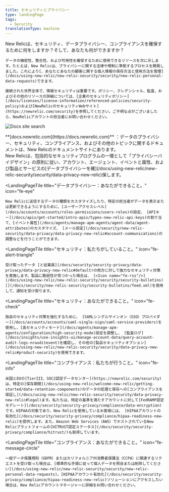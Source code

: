 ```yaml
---
title: セキュリティとプライバシー
type: landingPage
tags:
  - Security
translationType: machine
---
```



<LandingPageHero>
  <HeroContent>
    New Relicは、セキュリティ、データプライバシー、コンプライアンスを確保するために何をしますか？そして、あなたも何ができますか？

    データの機密性、整合性、および可用性を確保するために使用できるリソースを次に示します。たとえば、New Relicは、プライバシーに関する法律や規制に準拠するプロセスを開発しました。これにより[、あなたとあなたの顧客に関する個人情報の保存方法と使用方法を管理](/docs/using-new-relic/new-relic-security/security/new-relic-personal-data-requests)できます。

    接続された世界全体で、情報セキュリティは重要です。ポリシー、クレデンシャル、監査、およびその他のリソースの詳細については、[企業のセキュリティポリシー](/docs/licenses/license-information/referenced-policies/security-policy)および[NewRelicのセキュリティWebサイト](https://newrelic.com/security)を参照してください。ご不明な点がございましたら、NewRelicアカウントの担当者にお問い合わせください。
  </HeroContent>

  <img
    title="Docs site search"
    alt="Docs site search"
    src={securityDocsSiteSearchExample}
  />

  <figcaption>
    **[docs.newrelic.com](https://docs.newrelic.com)** ：データのプライバシー、セキュリティ、コンプライアンス、およびその他のトピックに関するドキュメントは、New Relicのドキュメントサイトにあります。
  </figcaption>
</LandingPageHero>

<LandingPageTileGrid>
  <LandingPageTile
    title="データプライバシー：私たちがしていること。"
    icon="fe-lock"
  >
    New Relicは、包括的なセキュリティプログラムの一環として「プライバシーバイデザイン」の原則に従い、アカウント、エージェント、イベントと属性、および製品とサービスの[データプライバシーを確](/docs/using-new-relic/new-relic-security/security/data-privacy-new-relic)保します。
  </LandingPageTile>

  <LandingPageTile
    title="データプライバシー：あなたができること。"
    icon="fe-eye"
  >
    New Relicに送信するデータの種類をカスタマイズしたり、特定の担当者がデータを表示または更新できるようにするために、[ユーザーアクセスレベル](/docs/accounts/accounts/roles-permissions/users-roles)の設定、 [APIキー](/docs/apis/get-started/intro-apis/types-new-relic-api-keys)の割り当て、[イベント属性](/docs/agents/manage-apm-agents/agent-data/agent-attributes)のカスタマイズ、 [メール設定](/docs/security/new-relic-security/data-privacy/data-privacy-new-relic#account-communications)の調整などを行うことができます。
  </LandingPageTile>

  <LandingPageTile
    title="セキュリティ：私たちがしていること。"
    icon="fe-alert-triangle"
  >
    受け取ったデータ [と従業員](/docs/security/security-privacy/data-privacy/data-privacy-new-relic#default)の両方に対して強力なセキュリティ対策を実施します。製品に脆弱性が見つかった場合は、 [<Icon name="fe-rss"/>](/docs/using-new-relic/new-relic-security/security/security-bulletins)[](/docs/security/new-relic-security/security-bulletins/feed.xml)を使用して、通知を受け取ります。
  </LandingPageTile>

  <LandingPageTile
    title="セキュリティ：あなたができること。"
    icon="fe-check"
  >
    独自のセキュリティ対策を強化するために、 [SAMLシングルサインオン（SSO）プロバイダー](/docs/accounts/accounts/saml-single-sign/saml-service-providers)を使用し、[高セキュリティモード](/docs/agents/manage-apm-agents/configuration/high-security-mode)設定を調整し、 [監査ログ](/docs/insights/use-insights-ui/manage-account-data/query-account-audit-logs-nrauditevent)を確認し、その他の[製品セキュリティオプション](/docs/using-new-relic/new-relic-security/security/data-privacy-new-relic#product-security)を使用できます。
  </LandingPageTile>

  <LandingPageTile
    title="コンプライアンス：私たちが行うこと。"
    icon="fe-info"
  >
    米国とEUの[TierIII、SOC2認定データセンター](https://newrelic.com/security)は、特定の[保存期間](/docs/using-new-relic/welcome-new-relic/getting-started/data-retention-components)のデータの処理と保存への[コンプライアンスを保証し](/docs/using-new-relic/new-relic-security/security/data-privacy-new-relic#legal)ます。私たちは、特定の基準を満たすアカウントに対して[FedRAMP認定モデレート](/docs/security/security-privacy/compliance/data-encryption)です。HIPAAの対象であり、New Relicを使用しているお客様には、 [HIPAAアカウントの有効化](/docs/security/security-privacy/compliance/hipaa-readiness-new-relic)を提供します。また、Amazon Web Services（AWS）でホストされているNew Relicプラットフォームの[HITRUST認定ステータス](/docs/security/security-privacy/compliance/hitrust/)も取得しています。
  </LandingPageTile>

  <LandingPageTile
    title="コンプライアンス：あなたができること。"
    icon="fe-message-circle"
  >
    一般データ保護規則（GDPR）またはカリフォルニア州消費者保護法（CCPA）に関連するリクエストを受け取った場合は、[標準的な手順に従って個人データを照会または削除してください](/docs/using-new-relic/new-relic-security/security/new-relic-personal-data-requests)。[HIPAAアカウント有効化](/docs/security/security-privacy/compliance/hipaa-readiness-new-relic)ソリューションにアクセスしたい場合は、New Relicアカウントマネージャーに詳細をお問い合わせください。
  </LandingPageTile>
</LandingPageTileGrid>